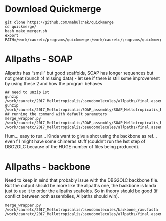 # Download Quickmerge
```
git clone https://github.com/mahulchak/quickmerge
cd quickmerge/
bash make_merger.sh
export PATH=/work/cauretc/programs/quickmerge:/work/cauretc/programs/quickmerge/MUMmer3.23:$PATH
```

# Allpaths - SOAP

Allpaths has "small" but good scaffolds, SOAP has longer sequences but not great (bunch of missing data) - let see if there is still some improvement by using these 2 and how the program behaves
```
## need to unzip 1st
gunzip /work/cauretc/2017_Mellotropicalis/pseudomolecules/allpaths/final.assembly.fasta.gz
gunzip /work/cauretc/2017_Mellotropicalis/SOAP_assembly/SOAP_Mellotropicalis_BJE3652_genome_33_memory.scafSeq.gz
## running the command with default parameters
merge_wrapper.py /work/cauretc/2017_Mellotropicalis/SOAP_assembly/SOAP_Mellotropicalis_BJE3652_genome_33_memory.scafSeq /work/cauretc/2017_Mellotropicalis/pseudomolecules/allpaths/final.assembly.fasta
```
Hum... easy to run... Kinda want to give a shot using the backbone as ref... even f I might have some chimeras stuff (couldn't run the last step of DBG2OLC because of the HUGE number of files being produced).

# Allpaths - backbone

Need to keep in mind that probably issue with the DBG2OLC backbone file. But the output should be more like the allpaths one, the backbone is kinda just to use it to order the allpaths scaffolds. So in theory should be good (if conflict between both assemblies, Allpaths should win).
```
merge_wrapper.py /work/cauretc/2017_Mellotropicalis/pseudomolecules/backbone_raw.fasta /work/cauretc/2017_Mellotropicalis/pseudomolecules/allpaths/final.assembly.fasta
```

